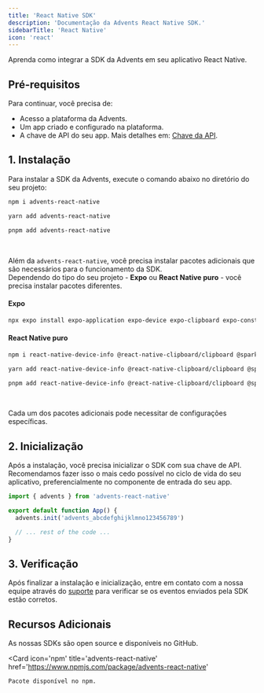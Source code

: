 ```yaml
---
title: 'React Native SDK'
description: 'Documentação da Advents React Native SDK.'
sidebarTitle: 'React Native'
icon: 'react'
---
```


Aprenda como integrar a SDK da Advents em seu aplicativo React Native.

## Pré-requisitos

Para continuar, você precisa de:

- Acesso a plataforma da Advents.
- Um app criado e configurado na plataforma.
- A chave de API do seu app. Mais detalhes em: [Chave da API](/chave-da-api).

## 1. Instalação

Para instalar a SDK da Advents, execute o comando abaixo no diretório do seu projeto:

<CodeGroup>

```bash npm
npm i advents-react-native
```

```bash yarn
yarn add advents-react-native
```

```bash pnpm
pnpm add advents-react-native
```

</CodeGroup>

<br />

Além da `advents-react-native`, você precisa instalar pacotes adicionais que são necessários para o funcionamento da SDK.<br />
Dependendo do tipo do seu projeto - **Expo** ou **React Native puro** - você precisa instalar pacotes diferentes.

#### Expo

```bash Terminal
npx expo install expo-application expo-device expo-clipboard expo-constants expo-tracking-transparency
```

#### React Native puro

<CodeGroup>

```bash npm
npm i react-native-device-info @react-native-clipboard/clipboard @sparkfabrik/react-native-idfa-aaid
```

```bash yarn
yarn add react-native-device-info @react-native-clipboard/clipboard @sparkfabrik/react-native-idfa-aaid
```

```bash pnpm
pnpm add react-native-device-info @react-native-clipboard/clipboard @sparkfabrik/react-native-idfa-aaid
```

</CodeGroup>

<br />

<Warning>Cada um dos pacotes adicionais pode necessitar de configurações específicas.</Warning>

## 2. Inicialização

Após a instalação, você precisa inicializar o SDK com sua chave de API. Recomendamos fazer isso o mais cedo possível no ciclo de vida do seu aplicativo, preferencialmente no componente de entrada do seu app.

```typescript App.tsx
import { advents } from 'advents-react-native'

export default function App() {
  advents.init('advents_abcdefghijklmno123456789')

  // ... rest of the code ...
}
```

## 3. Verificação

Após finalizar a instalação e inicialização, entre em contato com a nossa equipe através do [suporte](/suporte) para verificar se os eventos enviados pela SDK estão corretos.

## Recursos Adicionais

<CardGroup cols={2}>
  <Card
    icon='github'
    title='advents-react-native'
    href='https://github.com/advents-io/advents-react-native'
  >
    As nossas SDKs são open source e disponíveis no GitHub.
  </Card>

  <Card
    icon='npm'
    title='advents-react-native'
    href='https://www.npmjs.com/package/advents-react-native'
  >
    Pacote disponível no npm.
  </Card>
</CardGroup>
